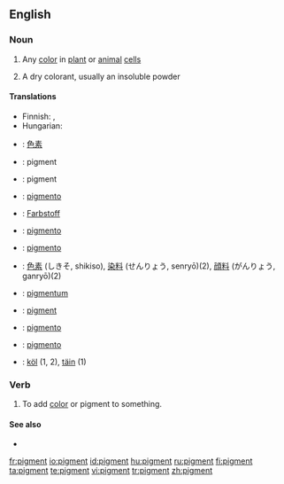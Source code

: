 ==English==

===Noun===
{{en-noun}}

# {{biology}} Any [[color]] in [[plant]] or [[animal]] [[cell]]s
# A dry colorant, usually an insoluble powder

====Translations====
{{trans-top|any color in plant or animal cells}}
* Finnish: {{t-|fi|pigmentti}}, {{t-|fi|väriaine}}
* Hungarian: {{t-|hu|pigment}}
{{trans-mid}}
{{trans-bottom}}

{{trans-top|a dry colorant, usually an insoluble powder}}
{{trans-mid}}
{{trans-bottom}}

{{checktrans-top}}
*{{ttbc|Chinese}}: [[色素]]
*{{ttbc|Dutch}}: pigment {{n}}
*{{ttbc|French}}: pigment {{m}}
*{{ttbc|Galician}}: [[pigmento]] {{m}}
*{{ttbc|German}}: [[Farbstoff]]
*{{ttbc|Interlingua}}: [[pigmento]]
*{{ttbc|Italian}}: [[pigmento]] {{m}}
{{trans-mid}}
*{{ttbc|Japanese}}: [[色素]] (しきそ, shikiso), [[染料]] (せんりょう, senryō)(2), [[顔料]] (がんりょう, ganryō)(2)
*{{ttbc|Latin}}: [[pigmentum]] {{n}}
*{{ttbc|Norwegian}}: [[pigment]]
*{{ttbc|Portuguese}}: [[pigmento]] {{m}}
*{{ttbc|Spanish}}: [[pigmento]] {{m}}
*{{ttbc|Volapük}}: [[köl]] (1, 2), [[täin]] (1)
{{trans-bottom}}

===Verb===
{{en-verb}}

# {{transitive}} To add [[color]] or pigment to something.

====See also====
* {{pedialite}}

[[fr:pigment]]
[[io:pigment]]
[[id:pigment]]
[[hu:pigment]]
[[ru:pigment]]
[[fi:pigment]]
[[ta:pigment]]
[[te:pigment]]
[[vi:pigment]]
[[tr:pigment]]
[[zh:pigment]]